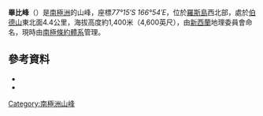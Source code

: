 {{Coord|77|15|S|166|54|E|source:GNIS|display=title}}

'''畢比峰'''（{{lang-en|'''Beeby Peak'''}}）是[[南極洲|南極洲]]的山峰，座標''77°15′S 166°54′E''，位於[[羅斯島|羅斯島]]西北部，處於[[伯德山|伯德山]]東北面4.4公里，海拔高度約1,400米（4,600英尺），由[[新西蘭|新西蘭]]地理委員會命名，現時由[[南極條約體系|南極條約體系]]管理。

==參考資料==
*{{cite gnis | type = antarid | id = 17809| name =Beeby Peak| accessdate = 2011-05-27}}
*{{usgs-gazetteer|id=17809}}

{{DEFAULTSORT:Beeby Peak}}
[[Category:南極洲山峰|Category:南極洲山峰]]


{{RossIsland-geo-stub}}